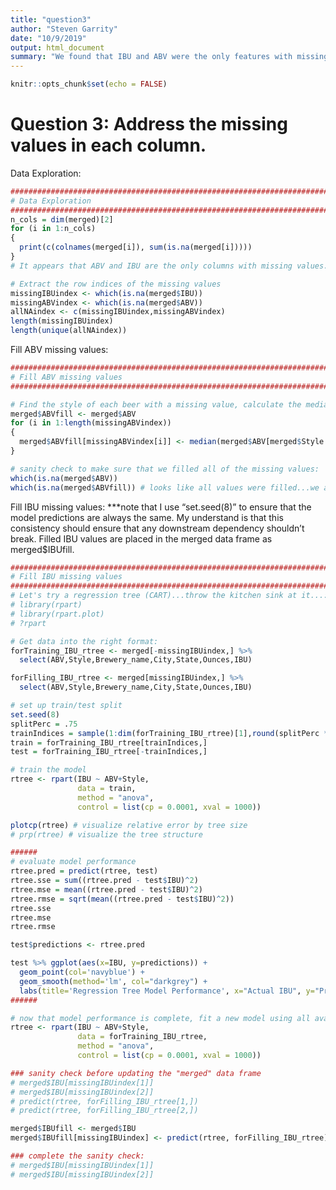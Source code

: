 ```yaml
---
title: "question3"
author: "Steven Garrity"
date: "10/9/2019"
output: html_document
summary: "We found that IBU and ABV were the only features with missing values. ABV had XX NAs and IBU had 1005 NAs. All of the ABV NAs also had NA IBU. We chose to fill ABV values with the median ABV from beers of the same type. To fill missing values in IBU, we fit a regression tree to observations without missing values and then used that model to predict each missing IBU value."
---
```


```r
knitr::opts_chunk$set(echo = FALSE)
```

# Question 3: Address the missing values in each column.

Data Exploration:
```r
########################################################################
# Data Exploration
########################################################################
n_cols = dim(merged)[2]
for (i in 1:n_cols)
{
  print(c(colnames(merged[i]), sum(is.na(merged[i]))))
}
# It appears that ABV and IBU are the only columns with missing values.

# Extract the row indices of the missing values
missingIBUindex <- which(is.na(merged$IBU))
missingABVindex <- which(is.na(merged$ABV))
allNAindex <- c(missingIBUindex,missingABVindex)
length(missingIBUindex)
length(unique(allNAindex)) 
```

Fill ABV missing values:
```r
########################################################################
# Fill ABV missing values
########################################################################

# Find the style of each beer with a missing value, calculate the median ABV for that style of beer, and fill the missing value with the median for that style. Filled IBU values are placed into the "merged" dataset as merged$IBUfill.
merged$ABVfill <- merged$ABV
for (i in 1:length(missingABVindex))
{
  merged$ABVfill[missingABVindex[i]] <- median(merged$ABV[merged$Style == merged$Style[missingABVindex[i]]],na.rm = TRUE)
}

# sanity check to make sure that we filled all of the missing values:
which(is.na(merged$ABV))
which(is.na(merged$ABVfill)) # looks like all values were filled...we are good to proceed
```

Fill IBU missing values: ***note that I use "set.seed(8)" to ensure that the model predictions are always the same. My understand is that this consistency should ensure that any downstream dependency shouldn't break. Filled IBU values are placed in the merged data frame as merged$IBUfill.
```r
########################################################################
# Fill IBU missing values
########################################################################
# Let's try a regression tree (CART)...throw the kitchen sink at it...:)
# library(rpart)
# library(rpart.plot)
# ?rpart

# Get data into the right format:
forTraining_IBU_rtree <- merged[-missingIBUindex,] %>% 
  select(ABV,Style,Brewery_name,City,State,Ounces,IBU)

forFilling_IBU_rtree <- merged[missingIBUindex,] %>% 
  select(ABV,Style,Brewery_name,City,State,Ounces,IBU)

# set up train/test split
set.seed(8)
splitPerc = .75
trainIndices = sample(1:dim(forTraining_IBU_rtree)[1],round(splitPerc * dim(forTraining_IBU_rtree)[1]))
train = forTraining_IBU_rtree[trainIndices,]
test = forTraining_IBU_rtree[-trainIndices,]

# train the model
rtree <- rpart(IBU ~ ABV+Style, 
               data = train,
               method = "anova",
               control = list(cp = 0.0001, xval = 1000))

plotcp(rtree) # visualize relative error by tree size
# prp(rtree) # visualize the tree structure

######
# evaluate model performance
rtree.pred = predict(rtree, test)
rtree.sse = sum((rtree.pred - test$IBU)^2)
rtree.mse = mean((rtree.pred - test$IBU)^2)
rtree.rmse = sqrt(mean((rtree.pred - test$IBU)^2))
rtree.sse
rtree.mse
rtree.rmse

test$predictions <- rtree.pred

test %>% ggplot(aes(x=IBU, y=predictions)) +
  geom_point(col='navyblue') +
  geom_smooth(method='lm', col="darkgrey") +
  labs(title='Regression Tree Model Performance', x="Actual IBU", y="Predicted IBU")
######

# now that model performance is complete, fit a new model using all available data. This model will be used to fill IBU values.
rtree <- rpart(IBU ~ ABV+Style, 
               data = forTraining_IBU_rtree,
               method = "anova",
               control = list(cp = 0.0001, xval = 1000))

### sanity check before updating the "merged" data frame
# merged$IBU[missingIBUindex[1]]
# merged$IBU[missingIBUindex[2]]
# predict(rtree, forFilling_IBU_rtree[1,])
# predict(rtree, forFilling_IBU_rtree[2,])

merged$IBUfill <- merged$IBU
merged$IBUfill[missingIBUindex] <- predict(rtree, forFilling_IBU_rtree)

### complete the sanity check:
# merged$IBU[missingIBUindex[1]]
# merged$IBU[missingIBUindex[2]]
```

